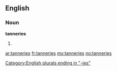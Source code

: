 ==English==

===Noun===
'''tanneries'''

# {{plural of|[[tannery]]}}

[[Category:English plurals ending in "-ies"]]

[[ar:tanneries]]
[[fr:tanneries]]
[[my:tanneries]]
[[no:tanneries]]